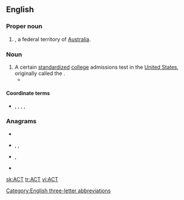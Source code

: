 {{also|act|act.|Act.|A.C.T.|A. C. T.}}
==English==

===Proper noun===
{{en-proper noun}}

# {{initialism of|Australian Capital Territory|lang=en|dot=}}, a federal territory of [[Australia]].

===Noun===
{{en-noun}}

# A certain [[standardized]] [[college]] admissions test in the [[United States]], originally called the {{m|en||American College Test}}.
#* {{projectlink|pedia|ACT (test)}}

====Coordinate terms====
* {{sense|American College Test}} {{l|en|SAT}}, {{l|en|GMAT}}, {{l|en|MCAT}}, {{l|en|DAT}}, {{l|en|PCAT}}

===Anagrams===
* {{l|en|ATC}}
* {{l|en|cat}}, {{l|en|Cat}}, {{l|en|CAT}}
* {{l|en|tac}}, {{l|en|TAC}}
* {{l|en|TCA}}

[[Category:English three-letter abbreviations]]

[[sk:ACT]]
[[tr:ACT]]
[[vi:ACT]]